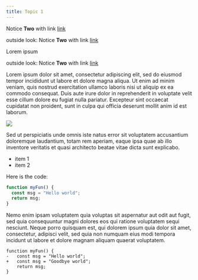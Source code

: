 ```yaml
---
title: Topic 1
---
```



<Notice>

Notice **Two** with link [link](https://angular.io/) 

</Notice>

<Tabs>
<Tab label="First tab">

outside look: Notice **Two** with link [link](https://angular.io/)

</Tab>

<Tab label="Second tab">Lorem ipsum</Tab>
<Tab label="Third tab"></Tab>

</Tabs>

outside look: Notice **Two** with link [link](https://angular.io/)

Lorem ipsum dolor sit amet, consectetur adipiscing elit, sed do eiusmod tempor incididunt ut labore et dolore magna aliqua. Ut enim ad minim veniam, quis nostrud exercitation ullamco laboris nisi ut aliquip ex ea commodo consequat. Duis aute irure dolor in reprehenderit in voluptate velit esse cillum dolore eu fugiat nulla pariatur. Excepteur sint occaecat cupidatat non proident, sunt in culpa qui officia deserunt mollit anim id est laborum.

![](img/pic1.jpg)

Sed ut perspiciatis unde omnis iste natus error sit voluptatem accusantium doloremque laudantium, totam rem aperiam, eaque ipsa quae ab illo inventore veritatis et quasi architecto beatae vitae dicta sunt explicabo.

- item 1
- item 2

Here is the code:

```typescript
function myFun() {
  const msg = "Hello world";
  return msg;
}
```

Nemo enim ipsam voluptatem quia voluptas sit aspernatur aut odit aut fugit, sed quia consequuntur magni dolores eos qui ratione voluptatem sequi nesciunt. Neque porro quisquam est, qui dolorem ipsum quia dolor sit amet, consectetur, adipisci velit, sed quia non numquam eius modi tempora incidunt ut labore et dolore magnam aliquam quaerat voluptatem.

```diff-typescript
function myFun() {
-   const msg = "Hello world";
+   const msg = "Goodbye world";
    return msg;
}
```
